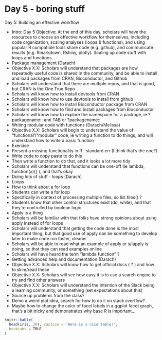 # Day 5 - boring stuff 

Day 5: Building an effective workflow

- Intro: Day 5 Objective: At the end of this day, scholars will have the resources to choose an effective workflow for themselves, including code organization, scaling analyses (loops & functions), and using popular R compatible tools share code (e.g. github), and communicate results (e.g. Rmarkdown, Rshiny, plotly). Scaling up code stuff with loops and functions.
- Package management (Darach)
- Objective X.X: Scholars will understand that packages are how repeatedly useful code is shared in the community, and be able to install and load packages from CRAN, Bioconductor, and Github
- Scholars will understand that there are multiple repos, and that is good, but CRAN is the One True Repo
- Scholars will know how to Install devtools from CRAN
- Scholars will know how to use devtools to install from github
- Scholars will know how to install Bioconductor package from CRAN
- Scholars will know how to find and install packages from Bioconductor
- Scholars will know how to explore the namespace for a package, ie ?packagename:: and TAB or ?packagename::
- Writing modular code with functions (Darach/Melissa)
- Objective X.X: Scholars will begin to understand the value of "functional"/"modular" code, ie writing a function to do things, and will understand how to write a basic function
- Exercise
- Present a missing functionality in R : standard err (I think that's the one?)
- Write code to copy paste to do this
- Then write a function to do that, and it looks a lot more tidy
- Scholars will understand that functions can be one-off (ie lambda, function(x){} ), and that's okay
- Doing lots of stuff - loops (Darach)
- Loops
- How to think about a for loop
- Students can write a for loop
- Specifically in context of processing multiple files, so list.files() ?
- Students know that other control structures exist (do, while), and that they're controlled by boolean logic
- Apply is a thing
- Scholars will be familiar with that folks have strong opinions about using apply instead of for loops
- Scholars will understand that getting the code done is the most important thing, but that good use of apply can be something to develop later to make code run faster, cleaner
- Scholars will be able to read what an example of apply or s/lapply is doing, so that they can read examples online
- Scholars will have heard the term "lambda function" ?
- Getting advanced help and documentation (Darach)
- Objective X.X: Scholars will know how to get official docs ( ? ) and how to skim/read these
- Objective X.X: Scholars will see how easy it is to use a search engine to try and find other answers
- Objective X.X: Scholars will understand the intention of the Slack being a learning community, or something (set expectations about this)
- Source up problems from the class?
- Demo a weird plot idea, search for how to do it on stack overflow?
- Maybe how to change the color of facet labels in a ggplot facet graph, that's a bit tricky and demonstrates why base R is important...

<!--
Reference a figure by its code chunk label with the `fig:` prefix, e.g., see Figure \@ref(fig:nice-fig). Similarly, you can reference tables generated from `knitr::kable()`, e.g., see Table \@ref(tab:nice-tab).
-->

```r
knitr::kable(
  head(iris, 20), caption = 'Here is a nice table!',
  booktabs = TRUE
)
```


